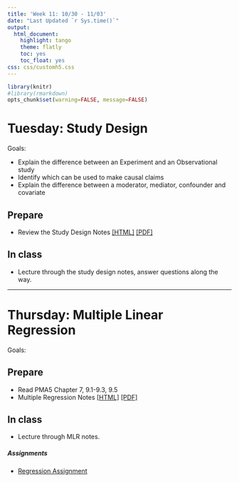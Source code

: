 ```yaml
---
title: 'Week 11: 10/30 - 11/03'
date: "Last Updated `r Sys.time()`"
output:
  html_document:
    highlight: tango
    theme: flatly
    toc: yes
    toc_float: yes
css: css/customh5.css
---
```


```r
library(knitr)
#library(rmarkdown)
opts_chunk$set(warning=FALSE, message=FALSE) 
```


# Tuesday: Study Design
Goals: 

* Explain the difference between an Experiment and an Observational study
* Identify which can be used to make causal claims
* Explain the difference between a moderator, mediator, confounder and covariate


## Prepare 
* Review the Study Design Notes [[HTML]](docs/lec06_StudyDesign.html) [[PDF]](docs/lec06_StudyDesign.pdf)


## In class
* Lecture through the study design notes, answer questions along the way.  



----

# Thursday: Multiple Linear Regression

Goals: 


## Prepare 
* Read PMA5 Chapter 7, 9.1-9.3, 9.5
* Multiple Regression Notes [[HTML]](docs/lec07_MLR.html) [[PDF]](docs/lec07_MLR.pdf)

## In class
* Lecture through MLR notes. 

##### Assignments

* [Regression Assignment](hw/regression.html)
